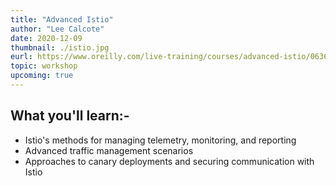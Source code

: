 ```yaml
---
title: "Advanced Istio"
author: "Lee Calcote"
date: 2020-12-09
thumbnail: ./istio.jpg
eurl: https://www.oreilly.com/live-training/courses/advanced-istio/0636920471639/
topic: workshop
upcoming: true
---
```


## What you'll learn:-

- Istio's methods for managing telemetry, monitoring, and reporting
- Advanced traffic management scenarios
- Approaches to canary deployments and securing communication with Istio
